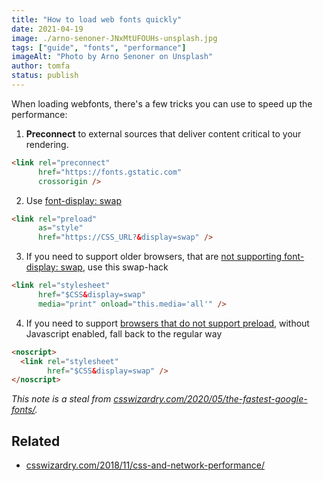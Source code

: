 ```yaml
---
title: "How to load web fonts quickly"
date: 2021-04-19
image: ./arno-senoner-JNxMtUFOUHs-unsplash.jpg
tags: ["guide", "fonts", "performance"]
imageAlt: "Photo by Arno Senoner on Unsplash"
author: tomfa
status: publish
---
```


When loading webfonts, there's a few tricks you can use to speed up the performance:

1. **Preconnect** to external sources that deliver content critical to your rendering.

```html
<link rel="preconnect"
      href="https://fonts.gstatic.com"
      crossorigin />
```

2. Use [font-display: swap](https://developer.mozilla.org/en-US/docs/Web/CSS/@font-face/font-display)
```html
<link rel="preload"
      as="style"
      href="https://CSS_URL?&display=swap" />
```

3. If you need to support older browsers, that are [not supporting font-display: swap](https://caniuse.com/?search=font-display%3A%20swap), use this swap-hack
```html
<link rel="stylesheet"
      href="$CSS&display=swap"
      media="print" onload="this.media='all'" />
```

4. If you need to support [browsers that do not support preload](https://caniuse.com/?search=preload), without Javascript enabled, fall back to the regular way
```html
<noscript>
  <link rel="stylesheet"
        href="$CSS&display=swap" />
</noscript>
```

_This note is a steal from [csswizardry.com/2020/05/the-fastest-google-fonts/](https://csswizardry.com/2020/05/the-fastest-google-fonts/)._

## Related
- [csswizardry.com/2018/11/css-and-network-performance/](https://csswizardry.com/2018/11/css-and-network-performance/)

